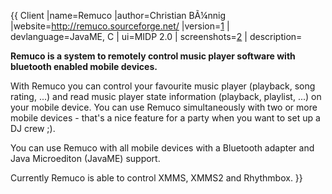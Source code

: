 {{
Client
|name=Remuco
|author=Christian BÃ¼nnig
|website=http://remuco.sourceforge.net/
|version=[http://sourceforge.net/project/showfiles.php?group_id=166515]
| devlanguage=JavaME, C
| ui=MIDP 2.0
| screenshots=[http://remuco.sourceforge.net/screenshots.html]
| description=


'''Remuco is a system to remotely control music player software with bluetooth enabled mobile devices.'''

With Remuco you can control your favourite music player (playback, song rating, ...) and read music player state information (playback, playlist, ...) on your mobile device. You can use Remuco simultaneously with two or more mobile devices - that's a nice feature for a party when you want to set up a DJ crew ;). 

You can use Remuco with all mobile devices with a Bluetooth adapter and Java Microediton (JavaME) support.

Currently Remuco is able to control XMMS, XMMS2 and Rhythmbox.
}}